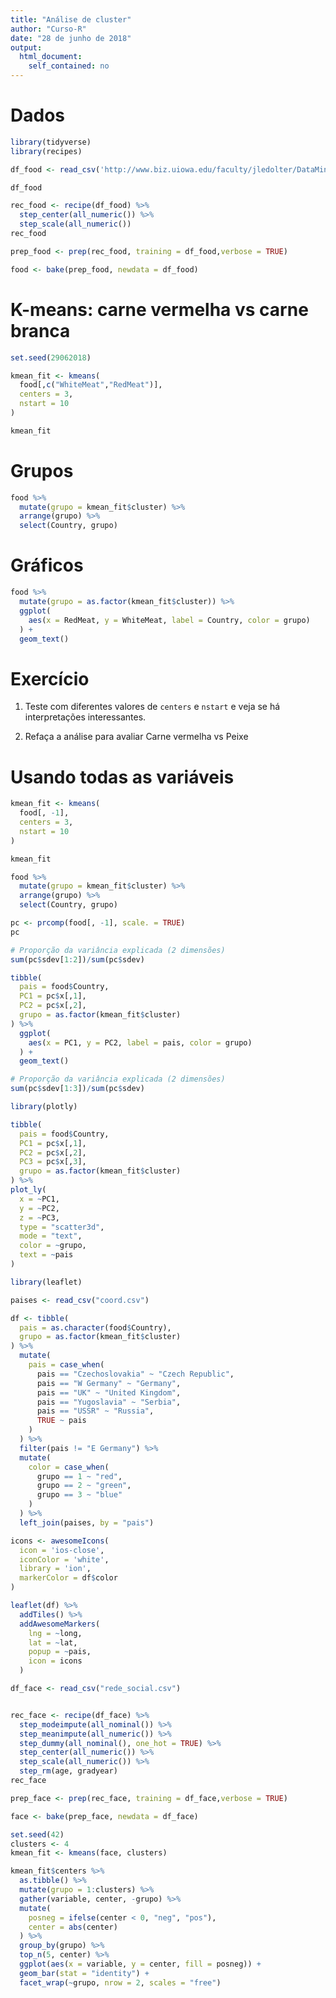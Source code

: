 ```yaml
---
title: "Análise de cluster"
author: "Curso-R"
date: "28 de junho de 2018"
output: 
  html_document:
    self_contained: no
---
```


# Dados

```r
library(tidyverse)
library(recipes)

df_food <- read_csv('http://www.biz.uiowa.edu/faculty/jledolter/DataMining/protein.csv')

df_food
```

```r
rec_food <- recipe(df_food) %>%
  step_center(all_numeric()) %>%
  step_scale(all_numeric()) 
rec_food

prep_food <- prep(rec_food, training = df_food,verbose = TRUE)

food <- bake(prep_food, newdata = df_food)
```


# K-means: carne vermelha vs carne branca

```r
set.seed(29062018)

kmean_fit <- kmeans(
  food[,c("WhiteMeat","RedMeat")], 
  centers = 3,
  nstart = 10
)

kmean_fit
```

# Grupos

```r
food %>% 
  mutate(grupo = kmean_fit$cluster) %>% 
  arrange(grupo) %>% 
  select(Country, grupo)
```

# Gráficos

```r
food %>% 
  mutate(grupo = as.factor(kmean_fit$cluster)) %>% 
  ggplot(
    aes(x = RedMeat, y = WhiteMeat, label = Country, color = grupo)
  ) +
  geom_text()
```

# Exercício

1) Teste com diferentes valores de `centers` e `nstart` e veja se há interpretações interessantes.

2) Refaça a análise para avaliar Carne vermelha vs Peixe



# Usando todas as variáveis

```r
kmean_fit <- kmeans(
  food[, -1], 
  centers = 3, 
  nstart = 10
)

kmean_fit

food %>% 
  mutate(grupo = kmean_fit$cluster) %>% 
  arrange(grupo) %>% 
  select(Country, grupo)

pc <- prcomp(food[, -1], scale. = TRUE)
pc

# Proporção da variância explicada (2 dimensões)
sum(pc$sdev[1:2])/sum(pc$sdev)

tibble(
  pais = food$Country,
  PC1 = pc$x[,1],
  PC2 = pc$x[,2],
  grupo = as.factor(kmean_fit$cluster)
) %>% 
  ggplot(
    aes(x = PC1, y = PC2, label = pais, color = grupo)
  ) +
  geom_text()
```



```r
# Proporção da variância explicada (2 dimensões)
sum(pc$sdev[1:3])/sum(pc$sdev)

library(plotly)

tibble(
  pais = food$Country,
  PC1 = pc$x[,1],
  PC2 = pc$x[,2],
  PC3 = pc$x[,3],
  grupo = as.factor(kmean_fit$cluster)
) %>% 
plot_ly(
  x = ~PC1, 
  y = ~PC2, 
  z = ~PC3, 
  type = "scatter3d",
  mode = "text",
  color = ~grupo,
  text = ~pais
)
```

```r
library(leaflet)

paises <- read_csv("coord.csv")

df <- tibble(
  pais = as.character(food$Country),
  grupo = as.factor(kmean_fit$cluster)
) %>%
  mutate(
    pais = case_when(
      pais == "Czechoslovakia" ~ "Czech Republic",
      pais == "W Germany" ~ "Germany",
      pais == "UK" ~ "United Kingdom",
      pais == "Yugoslavia" ~ "Serbia",
      pais == "USSR" ~ "Russia",
      TRUE ~ pais
    )
  ) %>% 
  filter(pais != "E Germany") %>%
  mutate(
    color = case_when(
      grupo == 1 ~ "red",
      grupo == 2 ~ "green",
      grupo == 3 ~ "blue"
    )
  ) %>% 
  left_join(paises, by = "pais")

icons <- awesomeIcons(
  icon = 'ios-close',
  iconColor = 'white',
  library = 'ion',
  markerColor = df$color
)

leaflet(df) %>% 
  addTiles() %>% 
  addAwesomeMarkers(
    lng = ~long, 
    lat = ~lat, 
    popup = ~pais,
    icon = icons 
  )
```



```r
df_face <- read_csv("rede_social.csv")


rec_face <- recipe(df_face) %>%
  step_modeimpute(all_nominal()) %>% 
  step_meanimpute(all_numeric()) %>% 
  step_dummy(all_nominal(), one_hot = TRUE) %>% 
  step_center(all_numeric()) %>%
  step_scale(all_numeric()) %>% 
  step_rm(age, gradyear)
rec_face

prep_face <- prep(rec_face, training = df_face,verbose = TRUE)

face <- bake(prep_face, newdata = df_face)
```

```r
set.seed(42)
clusters <- 4
kmean_fit <- kmeans(face, clusters)

kmean_fit$centers %>%
  as.tibble() %>%
  mutate(grupo = 1:clusters) %>% 
  gather(variable, center, -grupo) %>%
  mutate(
    posneg = ifelse(center < 0, "neg", "pos"),
    center = abs(center)
  ) %>%
  group_by(grupo) %>% 
  top_n(5, center) %>% 
  ggplot(aes(x = variable, y = center, fill = posneg)) +
  geom_bar(stat = "identity") +
  facet_wrap(~grupo, nrow = 2, scales = "free")
  
```

